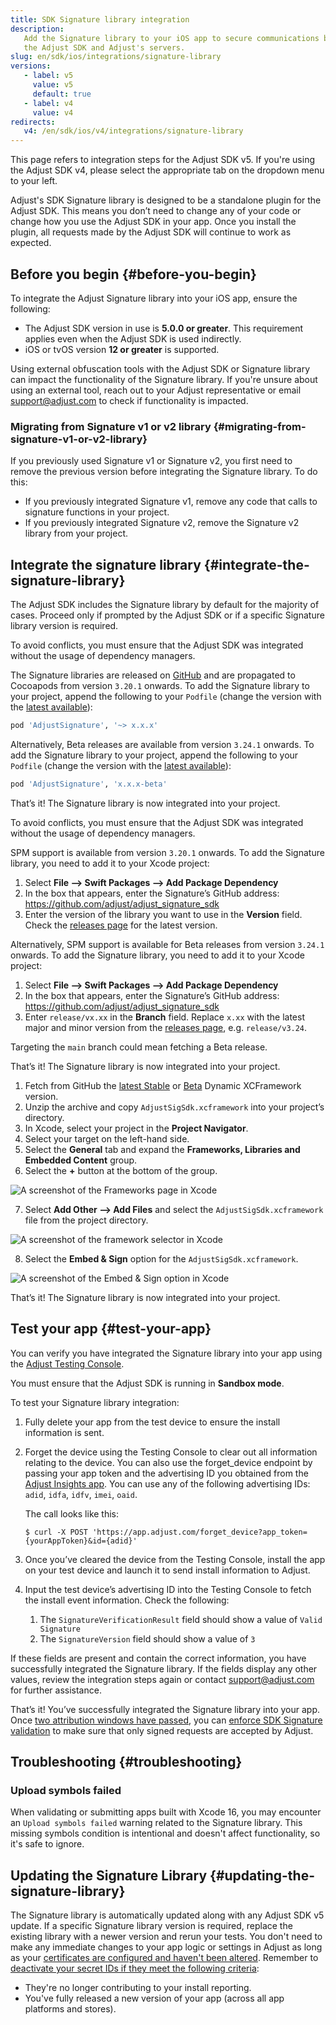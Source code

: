 ```yaml
---
title: SDK Signature library integration
description:
   Add the Signature library to your iOS app to secure communications between
   the Adjust SDK and Adjust's servers.
slug: en/sdk/ios/integrations/signature-library
versions:
   - label: v5
     value: v5
     default: true
   - label: v4
     value: v4
redirects:
   v4: /en/sdk/ios/v4/integrations/signature-library
---
```


<Callout type="note">

This page refers to integration steps for the Adjust SDK v5. If you're using the Adjust SDK v4, please select the appropriate tab on the dropdown menu to your left.

</Callout>

Adjust's SDK Signature library is designed to be a standalone plugin for the Adjust SDK. This means you don’t need to change any of your code or change how you use the Adjust SDK in your app. Once you install the plugin, all requests made by the Adjust SDK will continue to work as expected.

## Before you begin {#before-you-begin}

To integrate the Adjust Signature library into your iOS app, ensure the following:

- The Adjust SDK version in use is **5.0.0 or greater**. This requirement applies even when the Adjust SDK is used indirectly.
- iOS or tvOS version **12 or greater** is supported.

<Callout type="important">

Using external obfuscation tools with the Adjust SDK or Signature library can impact the functionality of the Signature library. If you're unsure about using an external tool, reach out to your Adjust representative or email support@adjust.com to check if functionality is impacted.

</Callout>

### Migrating from Signature v1 or v2 library {#migrating-from-signature-v1-or-v2-library}

If you previously used Signature v1 or Signature v2, you first need to remove the previous version before integrating the Signature library. To do this:

- If you previously integrated Signature v1, remove any code that calls to signature functions in your project.
- If you previously integrated Signature v2, remove the Signature v2 library from your project.

## Integrate the signature library {#integrate-the-signature-library}

<Callout type="note">

The Adjust SDK includes the Signature library by default for the majority of cases. Proceed only if prompted by the Adjust SDK or if a specific Signature library version is required.

</Callout>

<Tabs>
<Tab title="Cocoapods" sync="cocoapods">

<Callout type="important">

To avoid conflicts, you must ensure that the Adjust SDK was integrated without the usage of dependency managers.

</Callout>

The Signature libraries are released on [GitHub](https://github.com/adjust/adjust_signature_sdk/releases/) and are propagated to Cocoapods from version `3.20.1` onwards. To add the Signature library to your project, append the following to your `Podfile` (change the version with the [latest available](https://github.com/adjust/adjust_signature_sdk/releases/latest)):

```ruby
pod 'AdjustSignature', '~> x.x.x'
```

Alternatively, Beta releases are available from version `3.24.1` onwards. To add the Signature library to your project, append the following to your `Podfile` (change the version with the [latest available](https://github.com/adjust/adjust_signature_sdk/releases)):

```ruby
pod 'AdjustSignature', 'x.x.x-beta'
```

That’s it! The Signature library is now integrated into your project.

</Tab>
<Tab title="Swift Package Manager" sync="swift-package-manager">

<Callout type="important">

To avoid conflicts, you must ensure that the Adjust SDK was integrated without the usage of dependency managers.

</Callout>

SPM support is available from version `3.20.1` onwards. To add the Signature library, you need to add it to your Xcode project:

1. Select **File —> Swift Packages —> Add Package Dependency**
2. In the box that appears, enter the Signature’s GitHub address: https://github.com/adjust/adjust_signature_sdk
3. Enter the version of the library you want to use in the **Version** field. Check the [releases page](https://github.com/adjust/adjust_signature_sdk/releases/latest) for the latest version.

Alternatively, SPM support is available for Beta releases from version `3.24.1` onwards. To add the Signature library, you need to add it to your Xcode project:

1. Select **File —> Swift Packages —> Add Package Dependency**
2. In the box that appears, enter the Signature’s GitHub address: https://github.com/adjust/adjust_signature_sdk
3. Enter `release/vx.xx` in the **Branch** field. Replace `x.xx` with the latest major and minor version from the [releases page](https://github.com/adjust/adjust_signature_sdk/releases), e.g. `release/v3.24`.

<Callout type="note">

Targeting the `main` branch could mean fetching a Beta release.

</Callout>

That’s it! The Signature library is now integrated into your project.

</Tab>
<Tab title="Manual integration" sync="manual-integration">

1. Fetch from GitHub the [latest Stable](https://github.com/adjust/adjust_signature_sdk/releases/latest) or [Beta](https://github.com/adjust/adjust_signature_sdk/releases) Dynamic XCFramework version.
2. Unzip the archive and copy `AdjustSigSdk.xcframework` into your project’s directory.
3. In Xcode, select your project in the **Project Navigator**.
4. Select your target on the left-hand side.
5. Select the **General** tab and expand the **Frameworks, Libraries and Embedded Content** group.
6. Select the **+** button at the bottom of the group.

![A screenshot of the Frameworks page in Xcode](@images/sig-v3/xcode-frameworks.png)

7. Select **Add Other --> Add Files** and select the `AdjustSigSdk.xcframework` file from the project directory.

![A screenshot of the framework selector in Xcode](@images/sig-v3/xcode-select-framework.png)

8. Select the **Embed & Sign** option for the `AdjustSigSdk.xcframework`.

![A screenshot of the Embed & Sign option in Xcode](@images/sig-v3/xcode-embed-sign.png)

That’s it! The Signature library is now integrated into your project.

</Tab>
</Tabs>

## Test your app {#test-your-app}

You can verify you have integrated the Signature library into your app using the [Adjust Testing Console](https://help.adjust.com/en/article/testing-console).

<Callout type="important">

You must ensure that the Adjust SDK is running in **Sandbox mode**.

</Callout>

To test your Signature library integration:

1. Fully delete your app from the test device to ensure the install information is sent.
2. Forget the device using the Testing Console to clear out all information relating to the device. You can also use the forget_device endpoint by passing your app token and the advertising ID you obtained from the [Adjust Insights app](https://apps.apple.com/us/app/adjust-insights/id1125517808). You can use any of the following advertising IDs: `adid`, `idfa`, `idfv`, `imei`, `oaid`.

   The call looks like this:

   ```console
   $ curl -X POST 'https://app.adjust.com/forget_device?app_token={yourAppToken}&id={adid}'
   ```

3. Once you’ve cleared the device from the Testing Console, install the app on your test device and launch it to send install information to Adjust.
4. Input the test device’s advertising ID into the Testing Console to fetch the install event information. Check the following:
   1. The `SignatureVerificationResult` field should show a value of `Valid Signature`
   2. The `SignatureVersion` field should show a value of `3`

If these fields are present and contain the correct information, you have successfully integrated the Signature library. If the fields display any other values, review the integration steps again or contact support@adjust.com for further assistance.

That’s it! You’ve successfully integrated the Signature library into your app. Once [two attribution windows have passed](https://help.adjust.com/en/article/attribution-windows), you can [enforce SDK Signature validation](https://help.adjust.com/en/article/sdk-signature#enforce-signature-validation) to make sure that only signed requests are accepted by Adjust.

## Troubleshooting {#troubleshooting}

### Upload symbols failed

When validating or submitting apps built with Xcode 16, you may encounter an `Upload symbols failed` warning related to the Signature library. This missing symbols condition is intentional and doesn't affect functionality, so it's safe to ignore.

## Updating the Signature Library {#updating-the-signature-library}

The Signature library is automatically updated along with any Adjust SDK v5 update. If a specific Signature library version is required, replace the existing library with a newer version and rerun your tests. You don't need to make any immediate changes to your app logic or settings in Adjust as long as your [certificates are configured and haven't been altered](https://help.adjust.com/en/article/sdk-signature#manage-your-certificate-fingerprints). Remember to [deactivate your secret IDs if they meet the following criteria](https://help.adjust.com/en/article/sdk-signature#manage-your-secret-ids):

- They're no longer contributing to your install reporting.
- You've fully released a new version of your app (across all app platforms and stores).
